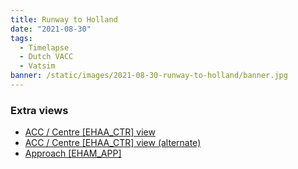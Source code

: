 ```yaml
---
title: Runway to Holland
date: "2021-08-30"
tags:
  - Timelapse
  - Dutch VACC
  - Vatsim
banner: /static/images/2021-08-30-runway-to-holland/banner.jpg
---
```


<Youtube id="OkU2CWSKcmU" />

### Extra views

- [ACC / Centre [EHAA_CTR] view](https://youtu.be/nJKoE3PFinM​)
- [ACC / Centre [EHAA_CTR] view (alternate)](https://youtu.be/LahHPiFyW7M)
- [Approach [EHAM_APP]](https://youtu.be/i8WjR374fyo)
